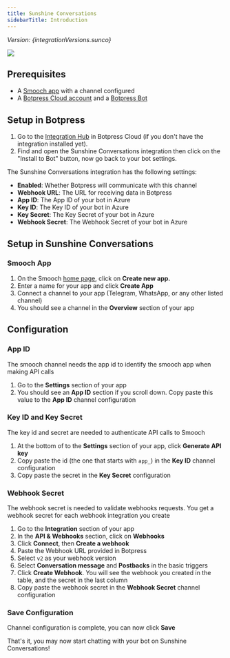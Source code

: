 ```yaml
---
title: Sunshine Conversations
sidebarTitle: Introduction
---
```



*Version: {integrationVersions.sunco}*

<img src="./assets/sunshine-conversations.png" />

## Prerequisites

* A [Smooch app](https://app.smooch.io) with a channel configured
* A [Botpress Cloud account](https://sso.botpress.cloud) and a [Botpress Bot](/learn/get-started/quick-start)

## Setup in Botpress

1. Go to the [Integration Hub](https://app.botpress.cloud/hub) in Botpress Cloud (if you don't have the integration installed yet).
2. Find and open the Sunshine Conversations integration then click on the "Install to Bot" button, now go back to your bot settings.

The Sunshine Conversations integration has the following settings:

* **Enabled**: Whether Botpress will communicate with this channel
* **Webhook URL**: The URL for receiving data in Botpress
* **App ID**: The App ID of your bot in Azure
* **Key ID**: The Key ID of your bot in Azure
* **Key Secret**: The Key Secret of your bot in Azure
* **Webhook Secret**: The Webhook Secret of your bot in Azure

## Setup in Sunshine Conversations

### Smooch App

1. On the Smooch [home page](https://app.smooch.io/), click on **Create new app.**
2. Enter a name for your app and click **Create App**
3. Connect a channel to your app (Telegram, WhatsApp, or any other listed channel)
4. You should see a channel in the **Overview** section of your app

## Configuration

### App ID

The smooch channel needs the app id to identify the smooch app when making API calls

1. Go to the **Settings** section of your app
2. You should see an **App ID** section if you scroll down. Copy paste this value to the **App ID** channel configuration

### Key ID and Key Secret

The key id and secret are needed to authenticate API calls to Smooch

1. At the bottom of to the **Settings** section of your app, click **Generate API key**
2. Copy paste the id (the one that starts with `app_`) in the **Key ID** channel configuration
3. Copy paste the secret in the **Key Secret** configuration

### Webhook Secret

The webhook secret is needed to validate webhooks requests. You get a webhook secret for each webhook integration you create

1. Go to the **Integration** section of your app
2. In the **API & Webhooks** section, click on **Webhooks**
3. Click **Connect**, then **Create a webhook**
4. Paste the Webhook URL provided in Botpress
5. Select `v2` as your webhook version
6. Select **Conversation message** and **Postbacks** in the basic triggers
7. Click **Create Webhook**. You will see the webhook you created in the table, and the secret in the last column
8. Copy paste the webhook secret in the **Webhook Secret** channel configuration

### Save Configuration

Channel configuration is complete, you can now click **Save**

That's it, you may now start chatting with your bot on Sunshine Conversations!
